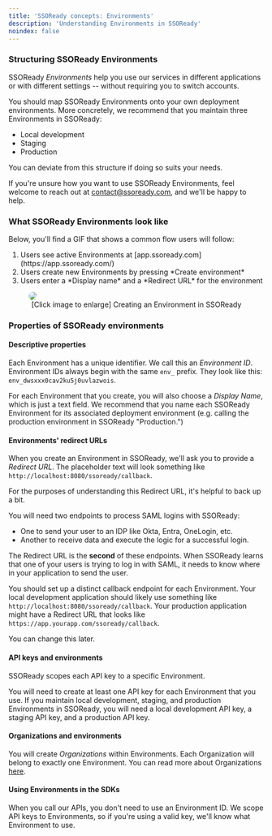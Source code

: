 ```yaml
---
title: 'SSOReady concepts: Environments'
description: 'Understanding Environments in SSOReady'
noindex: false
---
```


### Structuring SSOReady Environments

SSOReady *Environments* help you use our services in different applications or with different settings -- without requiring you to switch accounts.

You should map SSOReady Environments onto your own deployment environments. More concretely, we recommend that you maintain three Environments in SSOReady:
<ul>
<li>Local development</li>
<li>Staging</li>
<li>Production</li>
</ul>

You can deviate from this structure if doing so suits your needs.

If you're unsure how you want to use SSOReady Environments, feel welcome to reach out at contact@ssoready.com, and we'll be happy to help. 

### What SSOReady Environments look like

Below, you'll find a GIF that shows a common flow users will follow:
<ol>
<li>Users see active Environments at [app.ssoready.com](https://app.ssoready.com/)</li>
<li>Users create new Environments by pressing *Create environment*</li>
<li>Users enter a *Display name* and a *Redirect URL* for the environment</li>
</ol>

<figure>
<img src="/docs/assets/ssoready-concepts-assets/environmentconfig.gif" style="border-radius: 10px"/>
<figcaption style = "text-align:center"> [Click image to enlarge] Creating an Environment in SSOReady </figcaption>
</figure>



### Properties of SSOReady environments

#### Descriptive properties

Each Environment has a unique identifier. We call this an *Environment ID*. Environment IDs always begin with the same `env_` prefix. They look like this: `env_dwsxxx0cav2ku5j0uvlazwois`.

For each Environment that you create, you will also choose a *Display Name*, which is just a text field. We recommend that you name each SSOReady Environment for its associated deployment environment (e.g. calling the production environment in SSOReady "Production.")

#### Environments' redirect URLs

When you create an Environment in SSOReady, we'll ask you to provide a *Redirect URL*. The placeholder text will look something like `http://localhost:8080/ssoready/callback`.

For the purposes of understanding this Redirect URL, it's helpful to back up a bit. 

You will need two endpoints to process SAML logins with SSOReady:
<ul>
<li>One to send your user to an IDP like Okta, Entra, OneLogin, etc.</li>
<li>Another to receive data and execute the logic for a successful login.</li>
</ul>

The Redirect URL is the **second** of these endpoints. When SSOReady learns that one of your users is trying to log in with SAML, it needs to know where in your application to send the user. 

You should set up a distinct callback endpoint for each Environment. Your local development application should likely use something like `http://localhost:8080/ssoready/callback`. Your production application might have a Redirect URL that looks like `https://app.yourapp.com/ssoready/callback`.

You can change this later.

#### API keys and environments

SSOReady scopes each API key to a specific Environment.

You will need to create at least one API key for each Environment that you use. If you maintain local development, staging, and production Environments in SSOReady, you will need a local development API key, a staging API key, and a production API key. 

#### Organizations and environments

You will create *Organizations* within Environments. Each Organization will belong to exactly one Environment. You can read more about Organizations [here](organizations).

#### Using Environments in the SDKs

When you call our APIs, you don't need to use an Environment ID. We scope API keys to Environments, so if you're using a valid key, we'll know what Environment to use.
